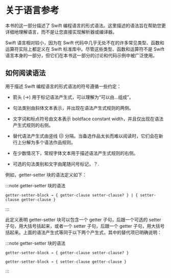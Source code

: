 # 关于语言参考

<DocCaution />

<OriginalLink
  title="使用内置的命名和复合类型"
  value="https://docs.swift.org/swift-book/documentation/the-swift-programming-language/aboutthelanguagereference"
/>

本书的这一部分描述了 Swift 编程语言的形式语法。这里描述的语法旨在帮助您更详细地理解语言，而不是让您直接实现解析器或编译器。

Swift 语言相对较小，因为在 Swift 代码中几乎无处不在的许多常见类型、函数和运算符实际上都定义在 Swift 标准库中。尽管这些类型、函数和运算符不是 Swift 语言本身的一部分，但它们在本书这一部分的讨论和代码示例中被广泛使用。

## 如何阅读语法

用于描述 Swift 编程语言的形式语法的符号遵循一些约定：

- 箭头 (→) 用于标记语法产生式，可以理解为“可以由...组成”。

- 句法类别由斜体文本表示，并出现在语法产生式规则的两侧。

- 文字词和标点符号由文本表示 boldface constant width，并且仅出现在语法产生式规则的右侧。

- 替代语法产生式由竖线 (|) 分隔。当备选作品太长而难以阅读时，它们会在新行上分解为多个语法作品规则。

- 在少数情况下，常规字体文本用于描述语法产生式规则的右侧。

- 可选的句法类别和文字由尾随问号标记，？.

例如，getter-setter 块的语法定义如下：

:::note getter-setter 块的语法

```
getter-setter-block → { getter-clause setter-clause? } | { setter-clause getter-clause }
```

:::

此定义表明 getter-setter 块可以包含一个 getter 子句，后跟一个可选的 setter 子句，用大括号括起来，或者一个 setter 子句，后跟一个 getter 子句，用大括号括起来。上面的语法产生式等同于以下两个产生式，其中的替代项已明确说明：

:::note getter-setter 块的语法

```
getter-setter-block → { getter-clause setter-clause? }

getter-setter-block → { setter-clause getter-clause }
```

:::
